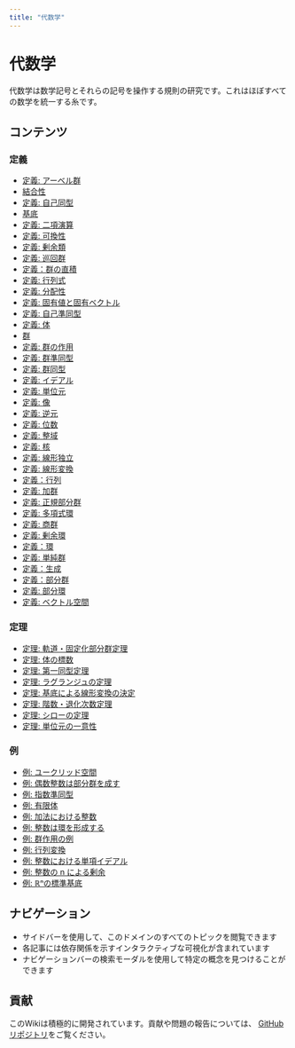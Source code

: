 ```yaml
---
title: "代数学"
---
```


# 代数学

代数学は数学記号とそれらの記号を操作する規則の研究です。これはほぼすべての数学を統一する糸です。

## コンテンツ

### 定義

- [定義: アーベル群](def-abelian-group.qmd)
- [結合性](def-associativity.qmd)
- [定義: 自己同型](def-automorphism.qmd)
- [基底](def-basis.qmd)
- [定義: 二項演算](def-binary-operation.qmd)
- [定義: 可換性](def-commutativity.qmd)
- [定義: 剰余類](def-coset.qmd)
- [定義: 巡回群](def-cyclic-group.qmd)
- [定義：群の直積](def-direct-product.qmd)
- [定義: 行列式](def-determinant.qmd)
- [定義: 分配性](def-distributivity.qmd)
- [定義: 固有値と固有ベクトル](def-eigenvalue-eigenvector.qmd)
- [定義: 自己準同型](def-endomorphism.qmd)
- [定義: 体](def-field.qmd)
- [群](def-group.qmd)
- [定義: 群の作用](def-group-action.qmd)
- [定義: 群準同型](def-homomorphism.qmd)
- [定義: 群同型](def-isomorphism.qmd)
- [定義: イデアル](def-ideal.qmd)
- [定義: 単位元](def-identity-element.qmd)
- [定義: 像](def-image.qmd)
- [定義: 逆元](def-inverse-element.qmd)
- [定義: 位数](def-order.qmd)
- [定義: 整域](def-integral-domain.qmd)
- [定義: 核](def-kernel.qmd)
- [定義: 線形独立](def-linear-independence.qmd)
- [定義: 線形変換](def-linear-transformation.qmd)
- [定義：行列](def-matrix.qmd)
- [定義: 加群](def-module.qmd)
- [定義: 正規部分群](def-normal-subgroup.qmd)
- [定義: 多項式環](def-polynomial-ring.qmd)
- [定義: 商群](def-quotient-group.qmd)
- [定義: 剰余環](def-quotient-ring.qmd)
- [定義：環](def-ring.qmd)
- [定義: 単純群](def-simple-group.qmd)
- [定義：生成](def-span.qmd)
- [定義：部分群](def-subgroup.qmd)
- [定義: 部分環](def-subring.qmd)
- [定義: ベクトル空間](def-vector-space.qmd)

### 定理

- [定理: 軌道・固定化部分群定理](thm-orbit-stabilizer.qmd)
- [定理: 体の標数](thm-field-characteristic.qmd)
- [定理: 第一同型定理](thm-first-isomorphism.qmd)
- [定理: ラグランジュの定理](thm-lagrange.qmd)
- [定理: 基底による線形変換の決定](thm-linear-transformation-basis.qmd)
- [定理: 階数・退化次数定理](thm-rank-nullity.qmd)
- [定理: シローの定理](thm-sylow.qmd)
- [定理: 単位元の一意性](thm-unique-identity.qmd)

### 例

- [例: ユークリッド空間](ex-euclidean-space.qmd)
- [例: 偶数整数は部分群を成す](ex-even-integers-subgroup.qmd)
- [例: 指数準同型](ex-exponential-homomorphism.qmd)
- [例: 有限体](ex-finite-field.qmd)
- [例: 加法における整数](ex-integers-addition.qmd)
- [例: 整数は環を形成する](ex-integers-ring.qmd)
- [例: 群作用の例](ex-group-action-examples.qmd)
- [例: 行列変換](ex-matrix-transformation.qmd)
- [例: 整数における単項イデアル](ex-principal-ideal.qmd)
- [例: 整数の n による剰余](ex-quotient-integers-mod-n.qmd)
- [例: ℝⁿの標準基底](ex-standard-basis-rn.qmd)

## ナビゲーション

- サイドバーを使用して、このドメインのすべてのトピックを閲覧できます
- 各記事には依存関係を示すインタラクティブな可視化が含まれています
- ナビゲーションバーの検索モーダルを使用して特定の概念を見つけることができます

## 貢献

このWikiは積極的に開発されています。貢献や問題の報告については、
[GitHubリポジトリ](https://github.com/RK0429/ModernMath)をご覧ください。
